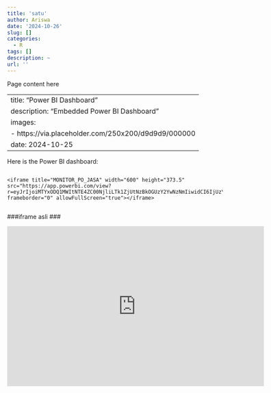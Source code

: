 ```yaml
---
title: 'satu'
author: Ariswa
date: '2024-10-26'
slug: []
categories:
  - R
tags: []
description: ~
url: ''
---
```


Page content here

---
title: "Power BI Dashboard"
description: "Embedded Power BI Dashboard"
images:
- https://via.placeholder.com/250x200/d9d9d9/000000
date: 2024-10-25
---

Here is the Power BI dashboard:

<div style="width: 100%; overflow: hidden;">
    <iframe title="MONITOR_PO_JASA" width="600" height="373.5" src="https://app.powerbi.com/view?r=eyJrIjoiMTYxODQ1MWItNTE4ZC00NjliLTk1ZjUtNzBkOGUzY2YwNzNmIiwidCI6IjUzYjkyMTJhLTAyMDEtNGZlMS04OTVkLTg1NWRjMjE2MDJjYyIsImMiOjEwfQ%3D%3D" frameborder="0" allowFullScreen="true"></iframe>
</div>

###iframe asli ###

<iframe title="MONITOR_PO_JASA" width="600" height="373.5" src="https://app.powerbi.com/view?r=eyJrIjoiMTYxODQ1MWItNTE4ZC00NjliLTk1ZjUtNzBkOGUzY2YwNzNmIiwidCI6IjUzYjkyMTJhLTAyMDEtNGZlMS04OTVkLTg1NWRjMjE2MDJjYyIsImMiOjEwfQ%3D%3D" frameborder="0" allowFullScreen="true"></iframe>